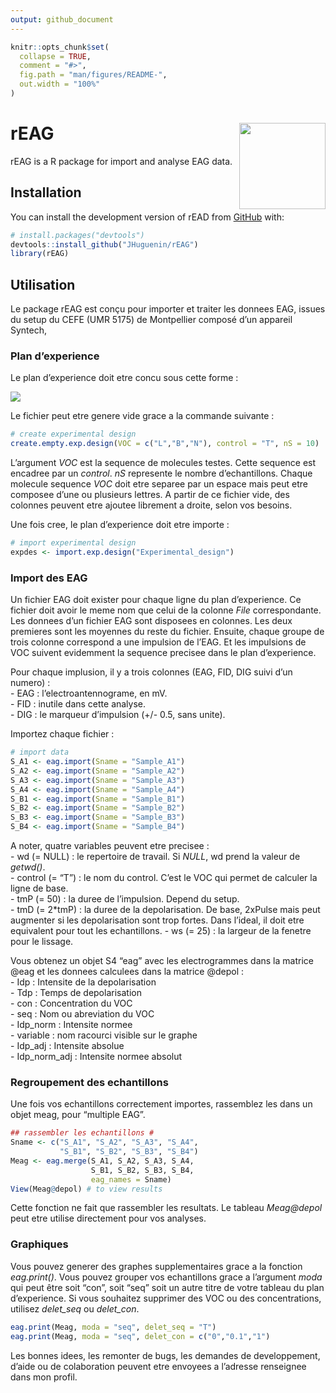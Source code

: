 ```yaml
---
output: github_document
---
```


<!-- README.md is generated from README.Rmd. Please edit that file -->

```r
knitr::opts_chunk$set(
  collapse = TRUE,
  comment = "#>",
  fig.path = "man/figures/README-",
  out.width = "100%"
)
```

# rEAG <a href='https://github.com/JHuguenin/rEAG'><img src="https://raw.githubusercontent.com/JHuguenin/rEAG/master/inst/img/logo_rEAG_1.png" align="right" height="138"/></a>

<!-- badges: start -->
<!-- badges: end -->

rEAG is a R package for import and analyse EAG data. 

## Installation

You can install the development version of rEAD from [GitHub](https://github.com/) with:

``` r
# install.packages("devtools")
devtools::install_github("JHuguenin/rEAG")
library(rEAG)
```

## Utilisation

Le package rEAG est conçu pour importer et traiter les donnees EAG, issues du setup du CEFE (UMR 5175) de Montpellier composé d'un appareil Syntech,

### Plan d'experience

Le plan d'experience doit etre concu sous cette forme :  
  
  
<img src="https://raw.githubusercontent.com/JHuguenin/rEAG/master/inst/img/expdes_table.png" align="center"/>

Le fichier peut etre genere vide grace a la commande suivante : 
```r
# create experimental design
create.empty.exp.design(VOC = c("L","B","N"), control = "T", nS = 10)
```
L'argument *VOC* est la sequence de molecules testes. Cette sequence est encadree 
par un *control*. *nS* represente le nombre d'echantillons. Chaque molecule sequence *VOC* doit
etre separee par un espace mais peut etre composee d'une ou plusieurs lettres. A partir de ce
fichier vide, des colonnes peuvent etre ajoutee librement a droite, selon vos besoins. 

Une fois cree, le plan d'experience doit etre importe :

```r
# import experimental design
expdes <- import.exp.design("Experimental_design")
```

### Import des EAG

Un fichier EAG doit exister pour chaque ligne du plan d'experience. Ce fichier doit avoir le meme
nom que celui de la colonne *File* correspondante. Les donnees d'un fichier EAG sont disposees en
colonnes. Les deux premieres sont les moyennes du reste du fichier. Ensuite, chaque groupe de trois 
colonne correspond a une impulsion de l'EAG. Et les impulsions de VOC suivent evidemment la sequence precisee dans le plan d'experience.   
  
Pour chaque implusion, il y a trois colonnes (EAG, FID, DIG suivi d'un numero) :    
- EAG : l'electroantennograme, en mV.   
- FID : inutile dans cette analyse.   
- DIG : le marqueur d'impulsion (+/- 0.5, sans unite). 

Importez chaque fichier : 

```r
# import data
S_A1 <- eag.import(Sname = "Sample_A1")
S_A2 <- eag.import(Sname = "Sample_A2")
S_A3 <- eag.import(Sname = "Sample_A3")
S_A4 <- eag.import(Sname = "Sample_A4")
S_B1 <- eag.import(Sname = "Sample_B1")
S_B2 <- eag.import(Sname = "Sample_B2")
S_B3 <- eag.import(Sname = "Sample_B3")
S_B4 <- eag.import(Sname = "Sample_B4")
```

A noter, quatre variables peuvent etre precisee :   
- wd (= NULL) : le repertoire de travail. Si *NULL*, wd prend la valeur de *getwd()*.  
- control (= "T") : le nom du control. C'est le VOC qui permet de calculer la ligne de base.       
- tmP (= 50) : la duree de l'impulsion. Depend du setup.  
- tmD (= 2*tmP) : la duree de la depolarisation. De base, 2xPulse mais peut augmenter si les depolarisation sont trop fortes. Dans l'ideal, il doit etre equivalent pour tout les echantillons. 
- ws (= 25) : la largeur de la fenetre pour le lissage.   

Vous obtenez un objet S4 "eag" avec les electrogrammes dans la matrice @eag et les
donnees calculees dans la matrice @depol :    
- Idp : Intensite de la depolarisation  
- Tdp : Temps de depolarisation  
- con : Concentration du VOC  
- seq : Nom ou abreviation du VOC  
- Idp_norm : Intensite normee  
- variable : nom racourci visible sur le graphe  
- Idp_adj : Intensite absolue  
- Idp_norm_adj : Intensite normee absolut  

### Regroupement des echantillons

Une fois vos echantillons correctement importes, rassemblez les dans un objet meag, pour "multiple EAG". 

```r
## rassembler les echantillons #
Sname <- c("S_A1", "S_A2", "S_A3", "S_A4",
           "S_B1", "S_B2", "S_B3", "S_B4")
Meag <- eag.merge(S_A1, S_A2, S_A3, S_A4,
                  S_B1, S_B2, S_B3, S_B4,
                  eag_names = Sname)
View(Meag@depol) # to view results
```
Cette fonction ne fait que rassembler les resultats. Le tableau *Meag@depol* peut 
etre utilise directement pour vos analyses. 

### Graphiques

Vous pouvez generer des graphes supplementaires grace a la fonction *eag.print()*.
Vous pouvez grouper vos echantillons grace a l'argument *moda* qui peut être soit "con",
soit "seq" soit un autre titre de votre tableau du plan d'experience. Si vous souhaitez
supprimer des VOC ou des concentrations, utilisez *delet_seq* ou *delet_con*.

```r
eag.print(Meag, moda = "seq", delet_seq = "T")
eag.print(Meag, moda = "seq", delet_con = c("0","0.1","1")
```

Les bonnes idees, les remonter de bugs, les demandes de developpement, d'aide ou de colaboration peuvent etre envoyees a l'adresse renseignee dans mon profil. 

